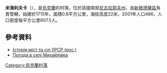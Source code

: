 {{coord|47|21|38|N|31|37|56|E|scale:100000|display=title}}

'''米海利夫卡'''（{{lang-uk|Михайлівка}}），是[[烏克蘭|烏克蘭]]的村落，位於該國南部[[尼古拉耶夫州|尼古拉耶夫州]]，由[[新敖德薩區|新敖德薩區]]負責管轄，始建於1715年，面積0.8平方公里，海拔高度22米，2001年人口486，人口密度每平方公里607.5人。

==參考資料==
* [http://www.igsu.org.ua/Nikolaevskaja.obl/Novoodesskij.rajon/Troickoe.html Історія міст та сіл УРСР (рос.)]{{dead link|date=2018年4月 |bot=InternetArchiveBot |fix-attempted=yes }}
* [http://weather.in.ua/ua/nikolaevskaja/15900 Погода в селі Михайлівка] {{Wayback|url=http://weather.in.ua/ua/nikolaevskaja/15900 |date=20160607023549 }}

{{Ukraine-geo-stub}}
[[Category:烏克蘭村落|Category:烏克蘭村落]]